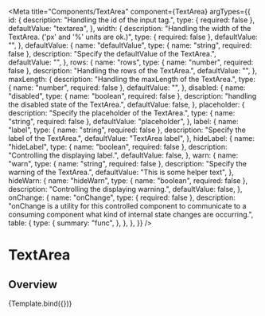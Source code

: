 
<Meta
  title="Components/TextArea"
  component={TextArea}
  argTypes={{
    id: {
      description: "Handling the id of the input tag.",
      type: { required: false },
      defaultValue: "textarea",
    },
    width: {
      description:
        "Handling the width of the TextArea. ('px' and '%' units are ok.)",
      type: { required: false },
      defaultValue: "",
    },
    defaultValue: {
      name: "defaultValue",
      type: { name: "string", required: false },
      description: "Specify the defaultValue of the TextArea.",
      defaultValue: "",
    },
    rows: {
      name: "rows",
      type: { name: "number", required: false },
      description: "Handling the rows of the TextArea.",
      defaultValue: "",
    },
    maxLength: {
      description: "Handling the maxLength of the TextArea.",
      type: { name: "number", required: false },
      defaultValue: "",
    },
    disabled: {
      name: "disabled",
      type: { name: "boolean", required: false },
      description: "handling the disabled state of the TextArea.",
      defaultValue: false,
    },
    placeholder: {
      description: "Specify the placeholder of the TextArea.",
      type: { name: "string", required: false },
      defaultValue: "placeholder",
    },
    label: {
      name: "label",
      type: { name: "string", required: false },
      description: "Specify the label of the TextArea.",
      defaultValue: "TextArea label",
    },
    hideLabel: {
      name: "hideLabel",
      type: { name: "boolean", required: false },
      description: "Controlling the displaying label.",
      defaultValue: false,
    },
    warn: {
      name: "warn",
      type: { name: "string", required: false },
      description: "Specify the warning of the TextArea.",
      defaultValue: "This is some helper text",
    },
    hideWarn: {
      name: "hideWarn",
      type: { name: "boolean", required: false },
      description: "Controlling the displaying warning.",
      defaultValue: false,
    },
    onChange: {
      name: "onChange",
      type: { required: false },
      description:
        "onChange is a utility for this controlled component to communicate to a consuming component what kind of internal state changes are occurring.",
      table: {
        type: {
          summary: "func",
        },
      },
    },
  }}
/>

# TextArea

## Overview


<Canvas>
  <Story name="Default">{Template.bind({})}</Story>
</Canvas>
